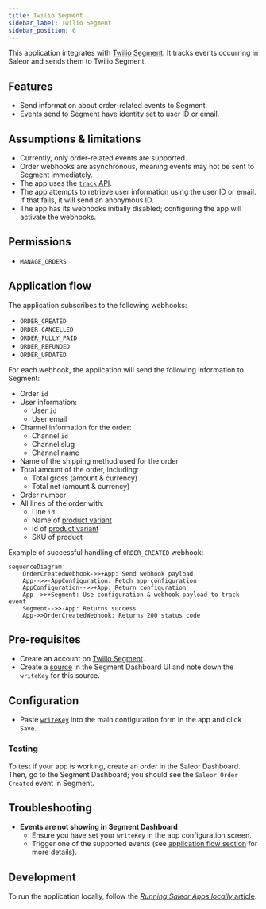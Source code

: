 ```yaml
---
title: Twilio Segment
sidebar_label: Twilio Segment
sidebar_position: 6
---
```



<AppMetadata
  minSaleorVersion="3.20"
  githubUrl="https://github.com/saleor/apps/tree/main/apps/segment"
/>

This application integrates with [Twilio Segment](https://segment.com/). It tracks events occurring in Saleor and sends them to Twilio Segment.

## Features

- Send information about order-related events to Segment.
- Events send to Segment have identity set to user ID or email.

## Assumptions & limitations

-  Currently, only order-related events are supported.  
-  Order webhooks are asynchronous, meaning events may not be sent to Segment immediately.  
-  The app uses the [`track` API](https://segment.com/docs/connections/sources/catalog/libraries/server/node/#track). 
-  The app attempts to retrieve user information using the user ID or email. If that fails, it will send an anonymous ID.  
-  The app has its webhooks initially disabled; configuring the app will activate the webhooks.  

## Permissions

- `MANAGE_ORDERS`

## Application flow

The application subscribes to the following webhooks:

- `ORDER_CREATED`
- `ORDER_CANCELLED`
- `ORDER_FULLY_PAID`
- `ORDER_REFUNDED`
- `ORDER_UPDATED`

For each webhook, the application will send the following information to Segment:

- Order `id`
- User information:
    - User `id`
    - User email
- Channel information for the order:
    - Channel `id`
    - Channel slug
    - Channel name
- Name of the shipping method used for the order
- Total amount of the order, including:
    - Total gross (amount & currency)
    - Total net (amount & currency)
- Order number
- All lines of the order with:
    - Line `id`
    - Name of [product variant](/developer/products/overview#product-and-variants)
    - Id of [product variant](/developer/products/overview#product-and-variants)
    - SKU of product


Example of successful handling of `ORDER_CREATED` webhook:

```mermaid
sequenceDiagram
    OrderCreatedWebhook->>+App: Send webhook payload
    App-->>-AppConfiguration: Fetch app configuration
    AppConfiguration-->>+App: Return configuration
    App-->>+Segment: Use configuration & webhook payload to track event
    Segment-->>-App: Returns success
    App->>OrderCreatedWebhook: Returns 200 status code
```

## Pre-requisites

- Create an account on [Twillo Segment](https://segment.com/).
- Create a [source](https://segment.com/docs/partners/sources/) in the Segment Dashboard UI and note down the `writeKey` for this source.

## Configuration

- Paste [`writeKey`](https://segment.com/docs/connections/find-writekey/) into the main configuration form in the app and click `Save`.

### Testing

To test if your app is working, create an order in the Saleor Dashboard. Then, go to the Segment Dashboard; you should see the `Saleor Order Created` event in Segment.

## Troubleshooting

- **Events are not showing in Segment Dashboard**
    - Ensure you have set your `writeKey` in the app configuration screen.
    - Trigger one of the supported events (see [application flow section](#application-flow) for more details).

## Development

To run the application locally, follow the [_Running Saleor Apps locally_ article](/developer/extending/apps/developing-apps/running-saleor-apps-locally).
